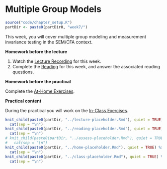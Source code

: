 # Multiple Group Models 

```{r week7_global_options, include = FALSE}
source("code/chapter_setup.R")
partDir <- paste0(partDir0, "week7/")
```

This week, you will cover multiple group modeling and measurement invariance 
testing in the SEM/CFA context.

**Homework before the lecture**

1. Watch the [Lecture Recording](lecture-6.html) for this week.
1. Complete the [Reading](reading-6.html) for this week, and answer the 
associated reading questions.
<!-- 1. Complete the [Formative Assessment](formative-assessment-6.html) for this week. -->

**Homework before the practical**

Complete the [At-Home Exercises](at-home-exercises-6.html). 

**Practical content**

During the practical you will work on the [In-Class Exercises](in-class-exercises-6.html).

```{r, echo = FALSE, message = FALSE, warning = FALSE, results = "asis"}
knit_child(paste0(partDir, "../lecture-placeholder.Rmd"), quiet = TRUE) %>%
  cat(sep = "\n")
knit_child(paste0(partDir, "../reading-placeholder.Rmd"), quiet = TRUE) %>%
  cat(sep = "\n")
# knit_child(paste0(partDir, "../assess-placeholder.Rmd"), quiet = TRUE) %>%
#   cat(sep = "\n")
knit_child(paste0(partDir, "../home-placeholder.Rmd"), quiet = TRUE) %>%
  cat(sep = "\n")
knit_child(paste0(partDir, "../class-placeholder.Rmd"), quiet = TRUE) %>%
  cat(sep = "\n")
```
